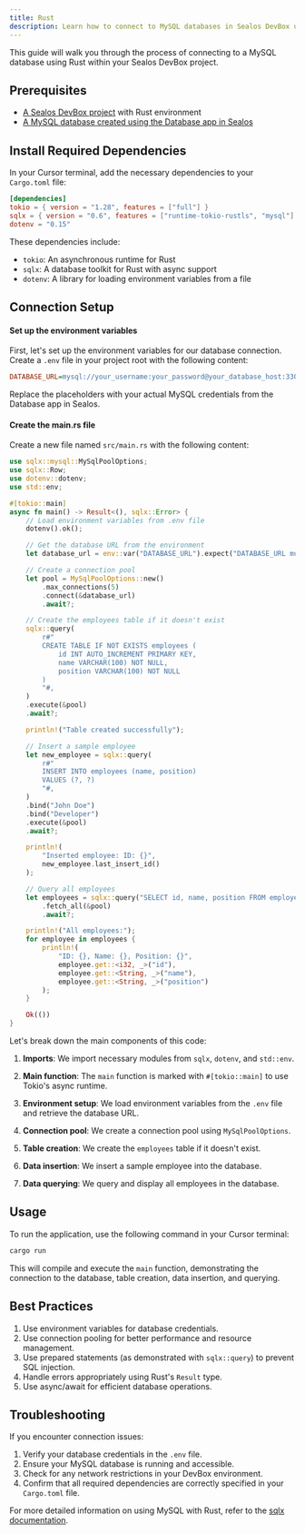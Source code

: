 ```yaml
---
title: Rust
description: Learn how to connect to MySQL databases in Sealos DevBox using Rust
---
```


This guide will walk you through the process of connecting to a MySQL database using Rust within your Sealos DevBox project.

## Prerequisites

- [A Sealos DevBox project](/docs/guides/fundamentals/create-a-project) with Rust environment
- [A MySQL database created using the Database app in Sealos](./)

## Install Required Dependencies

In your Cursor terminal, add the necessary dependencies to your `Cargo.toml` file:

```toml
[dependencies]
tokio = { version = "1.28", features = ["full"] }
sqlx = { version = "0.6", features = ["runtime-tokio-rustls", "mysql"] }
dotenv = "0.15"
```

These dependencies include:
- `tokio`: An asynchronous runtime for Rust
- `sqlx`: A database toolkit for Rust with async support
- `dotenv`: A library for loading environment variables from a file

## Connection Setup

<div className='fd-steps [&_h4]:fd-step'>

#### Set up the environment variables

First, let's set up the environment variables for our database connection. Create a `.env` file in your project root with the following content:

```ini title=".env"
DATABASE_URL=mysql://your_username:your_password@your_database_host:3306/your_database_name
```

Replace the placeholders with your actual MySQL credentials from the Database app in Sealos.

#### Create the main.rs file

Create a new file named `src/main.rs` with the following content:

```rust title="src/main.rs"
use sqlx::mysql::MySqlPoolOptions;
use sqlx::Row;
use dotenv::dotenv;
use std::env;

#[tokio::main]
async fn main() -> Result<(), sqlx::Error> {
    // Load environment variables from .env file
    dotenv().ok();

    // Get the database URL from the environment
    let database_url = env::var("DATABASE_URL").expect("DATABASE_URL must be set");

    // Create a connection pool
    let pool = MySqlPoolOptions::new()
        .max_connections(5)
        .connect(&database_url)
        .await?;

    // Create the employees table if it doesn't exist
    sqlx::query(
        r#"
        CREATE TABLE IF NOT EXISTS employees (
            id INT AUTO_INCREMENT PRIMARY KEY,
            name VARCHAR(100) NOT NULL,
            position VARCHAR(100) NOT NULL
        )
        "#,
    )
    .execute(&pool)
    .await?;

    println!("Table created successfully");

    // Insert a sample employee
    let new_employee = sqlx::query(
        r#"
        INSERT INTO employees (name, position)
        VALUES (?, ?)
        "#,
    )
    .bind("John Doe")
    .bind("Developer")
    .execute(&pool)
    .await?;

    println!(
        "Inserted employee: ID: {}",
        new_employee.last_insert_id()
    );

    // Query all employees
    let employees = sqlx::query("SELECT id, name, position FROM employees")
        .fetch_all(&pool)
        .await?;

    println!("All employees:");
    for employee in employees {
        println!(
            "ID: {}, Name: {}, Position: {}",
            employee.get::<i32, _>("id"),
            employee.get::<String, _>("name"),
            employee.get::<String, _>("position")
        );
    }

    Ok(())
}
```

Let's break down the main components of this code:

1. **Imports**: We import necessary modules from `sqlx`, `dotenv`, and `std::env`.

2. **Main function**: The `main` function is marked with `#[tokio::main]` to use Tokio's async runtime.

3. **Environment setup**: We load environment variables from the `.env` file and retrieve the database URL.

4. **Connection pool**: We create a connection pool using `MySqlPoolOptions`.

5. **Table creation**: We create the `employees` table if it doesn't exist.

6. **Data insertion**: We insert a sample employee into the database.

7. **Data querying**: We query and display all employees in the database.

</div>

## Usage

To run the application, use the following command in your Cursor terminal:

```bash
cargo run
```

This will compile and execute the `main` function, demonstrating the connection to the database, table creation, data insertion, and querying.

## Best Practices

1. Use environment variables for database credentials.
2. Use connection pooling for better performance and resource management.
3. Use prepared statements (as demonstrated with `sqlx::query`) to prevent SQL injection.
4. Handle errors appropriately using Rust's `Result` type.
5. Use async/await for efficient database operations.

## Troubleshooting

If you encounter connection issues:

1. Verify your database credentials in the `.env` file.
2. Ensure your MySQL database is running and accessible.
3. Check for any network restrictions in your DevBox environment.
4. Confirm that all required dependencies are correctly specified in your `Cargo.toml` file.

For more detailed information on using MySQL with Rust, refer to the [sqlx documentation](https://github.com/launchbadge/sqlx).